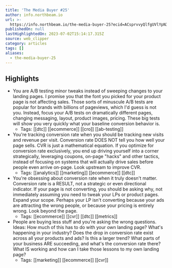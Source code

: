 ```yaml
---
title: 'The Media Buyer #25'
author: info.northbeam.io
url: >-
  https://info.northbeam.io/the-media-buyer-25?ecid=ACsprvvyQlfgUVlYpN3vyof_6DV6EHgTZXgoA7cXs3Jz6oXcVQ2OD-YGdiT4P78vPYzxfbdYsyq1&utm_campaign=%5BMarketing%5D%20Media%20Buyer%20Newsletter&utm_medium=email&_hsmi=264725816&_hsenc=p2ANqtz-9xv4K9Y7_kb3slE_YV1aTE8J9G11xOZqOrRUGOxf8D8sPF7pBgaukG4loTLFxN_Xo-sw-XsmtJS-1NcRigLVtQXvYPkX8uWrUlAyC9DB0IvXXODr8&utm_content=264683385&utm_source=hs_email
publishedOn: null
lastHighlightedOn: 2023-07-02T15:14:17.315Z
source: web_clipper
category: articles
tags: []
aliases:
  - the-media-buyer-25
---
```

## Highlights
- You are A/B testing minor tweaks instead of sweeping changes to your landing pages. I promise you that the font you picked for your product page is not affecting sales. Those sorts of minuscule A/B tests are popular for brands with billions of pageviews, which I'd guess is not you. Instead, focus your A/B tests on dramatically different pages, changing messaging, layout, product images, pricing. These big tests will show you very quickly what your baseline conversion behavior is.
    - Tags: [[dtc]] [[ecommerce]] [[cro]] [[ab-testing]] 
- You're tracking conversion rate when you should be tracking new visits and revenue per visit. Conversion rate DOES NOT tell you how well your page sells. CVR is just a mathematical equation. If you optimize for conversion rate exclusively, you end up driving yourself into a corner strategically, leveraging coupons, on-page "hacks" and other tactics, instead of focusing on systems that will actually drive sales before people even arrive on-page. Look upstream to improve CVR.
    - Tags: [[analytics]] [[marketing]] [[ecommerce]] [[dtc]] 
- You're obsessing about conversion rate when it truly doesn't matter. Conversion rate is a RESULT, not a strategic or even directional indicator. If your page is not converting, you should be asking why, not immediately assuming you need to tweak your LPs or product pages. Expand your scope. Perhaps your LP isn't converting because your ads are attracting the wrong people, or because your pricing is entirely wrong. Look beyond the page.
    - Tags: [[ecommerce]] [[cvr]] [[dtc]] [[metrics]] 
- People are buying less stuff and you're asking the wrong questions. Ideas: How much of this has to do with your own landing page? What's happening in your industry? Does the drop in conversion rate exist across all your products and ads? Is this a larger trend? What parts of your business ARE succeeding, and what's the conversion rate there? What IS working and how can I take those lessons to my own landing page?
    - Tags: [[marketing]] [[ecommerce]] [[cvr]]
